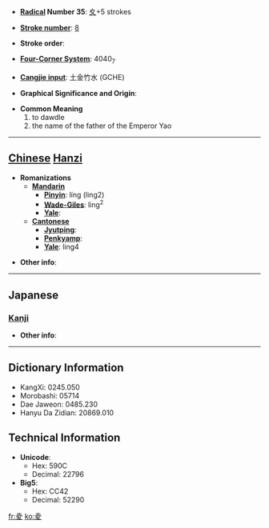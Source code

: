 * '''[[Wiktionary:Chinese radical index| Radical]] Number 35''': [[Wiktionary:Chinese radical index 夊|夊]]+5 strokes

* '''[[Wiktionary:Chinese total strokes index|Stroke number]]''': [[Wiktionary:Chinese total strokes index 8|8]]

* '''Stroke order''': 

* '''[[Wiktionary:Chinese four corner index|Four-Corner System]]''': 4040<sub>7</sub>

* '''[[Wiktionary:Chinese Cangjie index|Cangjie input]]''': 土金竹水 (GCHE)

* '''Graphical Significance and Origin''': 

* '''Common Meaning'''
*#to dawdle
*# the name of the father of the Emperor Yao


----

== [[Chinese]] [[Hanzi]] ==

* '''Romanizations'''
** '''[[Mandarin]]'''
*** '''[[Pinyin]]''': líng (ling2)
*** '''[[Wade-Giles]]''': ling<sup>2</sup>
*** '''[[Yale]]''': 
** '''[[Cantonese]]'''
*** '''[[Jyutping]]''':
*** '''[[Penkyamp]]''': 
*** '''[[Yale]]''': ling4

* '''Other info''': 

----

==Japanese==
===[[Kanji]]===
{{kanji|on readings=[[りょう]] (ryō)
|kun readings=[[しのぐ]] (shinogu), [[すたれる]] (sutareru)
}}

* '''Other info''':  

----

== Dictionary Information ==

* KangXi: 0245.050
* Morobashi: 05714
* Dae Jaweon: 0485.230
* Hanyu Da Zidian: 20869.010

== Technical Information ==

* '''Unicode''':
** Hex: 590C
** Decimal: 22796
* '''Big5''':
** Hex: CC42
** Decimal: 52290

[[fr:夌]]
[[ko:夌]]